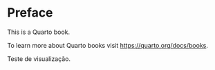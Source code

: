 # Preface {.unnumbered}

This is a Quarto book.

To learn more about Quarto books visit <https://quarto.org/docs/books>.

Teste de visualização.
